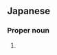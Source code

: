 ==Japanese==
{{ja-kanjitab|松|平}}

===Proper noun===
{{ja-pos|proper noun|まつだいら}}

# {{surname|lang=ja|sort=まつだいら}}